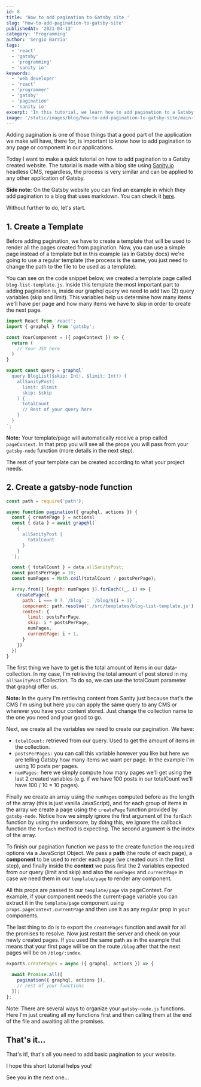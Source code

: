 ```yaml
---
id: 8
title: 'How to add pagination to Gatsby site '
slug: 'how-to-add-pagination-to-gatsby-site'
publishedAt: '2021-04-13'
category: 'Programming'
author: 'Sergio Barria'
tags:
  - 'react'
  - 'gatsby'
  - 'programming'
  - 'sanity io'
keywords:
  - 'web developer'
  - 'react'
  - 'programmer'
  - 'gatsby'
  - 'pagination'
  - 'sanity io'
excerpt: 'In this tutorial, we learn how to add pagination to a Gatsby Blog that uses Sanity io headless CMS or any CMS'
image: '/static/images/blog/how-to-add-pagination-to-gatsby-site/main-image.png'
---
```


Adding pagination is one of those things that a good part of the application we make will have, there for, is important to know how to add pagination to any page or component in our applications.

Today I want to make a quick tutorial on how to add pagination to a Gatsby created website. The tutorial is made with a blog site using [Sanity.io](https://www.sanity.io/) headless CMS, regardless, the process is very similar and can be applied to any other application of Gatsby.

**Side note:** On the Gatsby website you can find an example in which they add pagination to a blog that uses markdown. You can check it [here](https://www.gatsbyjs.com/docs/adding-pagination/).

Without further to do, let's start.

## 1. Create a Template

Before adding pagination, we have to create a template that will be used to render all the pages created from pagination. Now, you can use a simple page instead of a template but in this example (as in Gatsby docs) we're going to use a regular template (the process is the same, you just need to change the path to the file to be used as a template).

You can see on the code snippet below, we created a template page called `blog-list-template.js`. Inside this template the most important part to adding pagination is, inside our graphql query we need to add two (2) query variables (skip and limit). This variables help us determine how many items we'll have per page and how many items we have to skip in order to create the next page.

```js:blog-list-template.js
import React from 'react';
import { graphql } from 'gatsby';

const YourComponent = ({ pageContext }) => {
  return (
    // Your JSX here
  )
}

export const query = graphql`
  query BlogList($skip: Int!, $limit: Int!) {
    allSanityPost(
      limit: $limit
      skip: $skip
    ) {
      totalCount
      // Rest of your query here
    }
  }
`;
```

**Note:** Your template/page will automatically receive a prop called `pageContext`. In that prop you will see all the props you will pass from your `gatsby-node` function (more details in the next step).

The rest of your template can be created according to what your project needs.

## 2. Create a gatsby-node function

```js:gatsby-node.js
const path = require('path');

async function pagination({ graphql, actions }) {
  const { createPage } = actionsl
  const { data } = await grapqhl(`
    {
      allSanityPost {
        totalCount
      }
    }
  `);

  const { totalCount } = data.allSanityPost;
  const postsPerPage = 10;
  const numPages = Math.ceil(totalCount / postsPerPage);

  Array.from({ length: numPages }).forEach((_, i) => {
    createPage({
      path: i === 0 ? `/blog` : `/blog/${i + 1}`,
      component: path.resolve('./src/templates/blog-list-template.js'),
      context: {
        limit: postsPerPage,
        skip: i * postsPerPage,
        numPages,
        currentPage: i + 1,
      }
    })
  })
}
```

The first thing we have to get is the total amount of items in our data-collection. In my case, I'm retrieving the total amount of post stored in my `allSanityPost` Collection. To do so, we can use the totalCount parameter that graphql offer us.

**Note:** In the query I'm retrieving content from Sanity just because that's the CMS I'm using but here you can apply the same query to any CMS or wherever you have your content stored. Just change the collection name to the one you need and your good to go.

Next, we create all the variables we need to create our pagination. We have:

- `totalCount:` retrieved from our query. Used to get the amount of items in the collection.
- `postsPerPages:` you can call this variable however you like but here we are telling Gatsby how many items we want per page. In the example I'm using 10 posts per pages.
- `numPages:` here we simply compute how many pages we'll get using the last 2 created variables (e.g. if we have 100 posts in our totalCount we'll have 100 / 10 = 10 pages).

Finally we create an array using the `numPages` computed before as the length of the array (this is just vanilla JavaScript), and for each group of items in the array we create a page using the `createPage` function provided by `gatsby-node`. Notice how we simply ignore the first argument of the `forEach` function by using the underscore, by doing this, we ignore the callback function the `forEach` method is expecting. The second argument is the index of the array.

To finish our pagination function we pass to the create function the required options via a JavaScript Object. We pass a **path** (the route of each page), a **component** to be used to render each page (we created ours in the first step), and finally inside the **context** we pass first the 2 variables expected from our query (limit and skip) and also the `numPages` and `currentPage` in case we need them in our `template/page` to render any component.

All this props are passed to our `template/page` via pageContext. For example, if your component needs the current-page variable you can extract it in the `template/page` component using `props.pageContext.currentPage` and then use it as any regular prop in your components.

The last thing to do is to export the `createPages` function and await for all the promises to resolve. Now just restart the server and check on your newly created pages. If you used the same path as in the example that means that your first page will be on the route `/blog` after that the next pages will be on `/blog/:index`.

```js:gatsby-node.js
exports.createPages = async ({ graphql, actions }) => {

  await Promise.all([
    pagination({ graphql, actions }),
    // rest of your functions
  ]);
};
```

Note: There are several ways to organize your `gatsby-node.js` functions. Here I'm just creating all my functions first and then calling them at the end of the file and awaiting all the promises.

## That's it...

That's it!, that's all you need to add basic pagination to your website.

I hope this short tutorial helps you!

See you in the next one...
